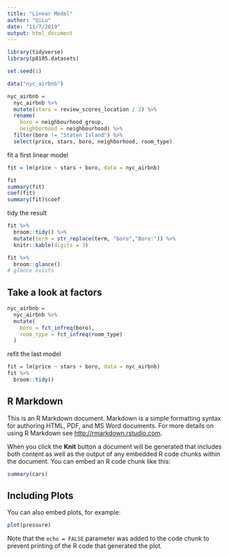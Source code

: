 ```yaml
---
title: "Linear Model"
author: "QiLu"
date: "11/7/2019"
output: html_document
---
```


```r
library(tidyverse)
library(p8105.datasets)

set.seed(1)
```

```r
data("nyc_airbnb")

nyc_airbnb = 
  nyc_airbnb %>% 
  mutate(stars = review_scores_location / 2) %>% 
  rename(
    boro = neighbourhood_group,
    neighborhood = neighbourhood) %>% 
  filter(boro != "Staten Island") %>% 
  select(price, stars, boro, neighborhood, room_type)
```


fit a first linear model 
```r
fit = lm(price ~ stars + boro, data = nyc_airbnb)

```

```r
fit
summary(fit)
coef(fit)
summary(fit)$coef

```
 tidy the result
```r
fit %>% 
  broom::tidy() %>% 
  mutate(term = str_replace(term, "boro","Boro:")) %>% 
  knitr::kable(digits = 3)

fit %>% 
  broom::glance()
# glance exists
```
 
## Take a look at factors

```r
nyc_airbnb = 
  nyc_airbnb %>% 
  mutate(
    boro = fct_infreq(boro),
    room_type = fct_infreq(room_type)
  )
```

refit the last model
```r
fit = lm(price ~ stars + boro, data = nyc_airbnb)
fit %>% 
  broom::tidy()
```



## R Markdown

This is an R Markdown document. Markdown is a simple formatting syntax for authoring HTML, PDF, and MS Word documents. For more details on using R Markdown see <http://rmarkdown.rstudio.com>.

When you click the **Knit** button a document will be generated that includes both content as well as the output of any embedded R code chunks within the document. You can embed an R code chunk like this:

```r
summary(cars)
```

## Including Plots

You can also embed plots, for example:

```r
plot(pressure)
```

Note that the `echo = FALSE` parameter was added to the code chunk to prevent printing of the R code that generated the plot.
